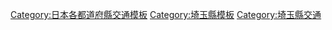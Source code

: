 {{日本行政區劃分類導航|交通模板}}
[[Category:日本各都道府縣交通模板|Category:日本各都道府縣交通模板]]
[[Category:埼玉縣模板|Category:埼玉縣模板]]
[[Category:埼玉縣交通|Category:埼玉縣交通]]